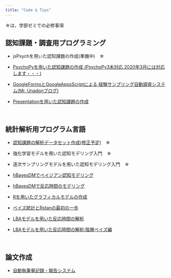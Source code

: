 ```yaml
---
title: "Code & Tips"
---
```


☆は，学部ゼミでの必修事項

## 認知課題・調査用プログラミング

- jsPsychを用いた認知課題の作成(準備中)　☆

- [PsychoPyを用いた認知課題の作成 (PsychoPy3未対応,2020年3月には対応します・・・)](how-to-psychopy.html)

- [GoogleFormsとGoogleAppsScriptによる
経験サンプリング自動調査システム(Mr. Unadonブログ)](https://mrunadon.github.io/%E7%B0%A1%E5%8D%984%E3%82%B9%E3%83%86%E3%83%83%E3%83%97%E3%81%A7%E7%B5%8C%E9%A8%93%E3%82%B5%E3%83%B3%E3%83%97%E3%83%AA%E3%83%B3%E3%82%B0%E8%87%AA%E5%8B%95%E8%AA%BF%E6%9F%BB%E3%82%B7%E3%82%B9%E3%83%86%E3%83%A0%E3%81%AE%E6%A7%8B%E7%AF%89/)

- [Presentationを用いた認知課題の作成](how-to-presentation.html)

<br />



## 統計解析用プログラム言語
- [認知課題の解析データセット作成(修正予定)](how-to-dataHandling.html)　☆

- 強化学習モデルを用いた認知モデリング入門　☆

- 逐次サンプリングモデルを用いた認知モデリング入門　☆

- [hBayesDMでベイジアン認知モデリング](how-to-hBayesDM.html)

- [hBayesDMで反応時間のモデリング](how-to-hBayesDM-RT.html)

- [Rを用いたグラフィカルモデルの作成](how-to-graphicalModel.html)

- [ベイズ統計とRstanの最初の一歩](how-to-start-rstan.html)

- [LBAモデルを用いた反応時間の解析](https://ykunisato.github.io/lbaStan/lbaStan.html)

- [LBAモデルを用いた反応時間の解析:階層ベイズ編](https://ykunisato.github.io/hlbaStan/hlbaStan.html)

<br />

## 論文作成
- [自動執筆量記録・報告システム](how-to-google-doc.html)
